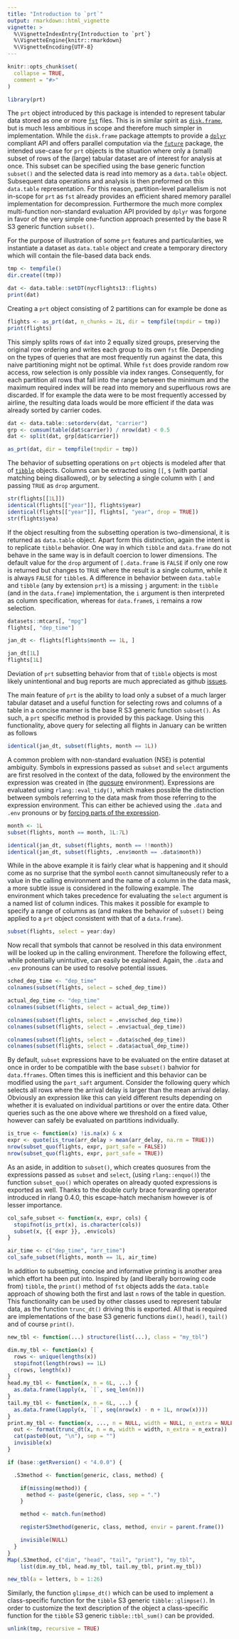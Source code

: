 ```yaml
---
title: "Introduction to `prt`"
output: rmarkdown::html_vignette
vignette: >
  %\VignetteIndexEntry{Introduction to `prt`}
  %\VignetteEngine{knitr::rmarkdown}
  %\VignetteEncoding{UTF-8}
---
```


```r

knitr::opts_chunk$set(
  collapse = TRUE,
  comment = "#>"
)

library(prt)
```

The `prt` object introduced by this package is intended to represent tabular data stored as one or more [`fst`](https://www.fstpackage.org) files. This is in similar spirit as [`disk.frame`](https://diskframe.com), but is much less ambitious in scope and therefore much simpler in implementation. While the `disk.frame` package attempts to provide a [`dplyr`](https://dplyr.tidyverse.org) compliant API and offers parallel computation via the [`future`](https://cran.r-project.org/package=future) package, the intended use-case for `prt` objects is the situation where only a (small) subset of rows of the (large) tabular dataset are of interest for analysis at once. This subset can be specified using the base generic function `subset()` and the selected data is read into memory as a `data.table` object. Subsequent data operations and analysis is then preformed on this `data.table` representation. For this reason, partition-level parallelism is not in-scope for `prt` as `fst` already provides an efficient shared memory parallel implementation for decompression. Furthermore the much more complex multi-function non-standard evaluation API provided by `dplyr` was forgone in favor of the very simple one-function approach presented by the base R S3 generic function `subset()`.

For the purpose of illustration of some `prt` features and particularities, we instantiate a dataset as `data.table` object and create a temporary directory which will contain the file-based data back ends.

```r
tmp <- tempfile()
dir.create((tmp))

dat <- data.table::setDT(nycflights13::flights)
print(dat)
```

Creating a `prt` object consisting of 2 partitions can for example be done as

```r
flights <- as_prt(dat, n_chunks = 2L, dir = tempfile(tmpdir = tmp))
print(flights)
```

This simply splits rows of `dat` into 2 equally sized groups, preserving the original row ordering and writes each group to its own `fst` file. Depending on the types of queries that are most frequently run against the data, this naive partitioning might not be optimal. While `fst` does provide random row access, row selection is only possible via index ranges. Consequently, for each partition all rows that fall into the range between the minimum and the maximum required index will be read into memory and superfluous rows are discarded. If for example the data were to be most frequently accessed by airline, the resulting data loads would be more efficient if the data was already sorted by carrier codes.

```r
dat <- data.table::setorderv(dat, "carrier")
grp <- cumsum(table(dat$carrier)) / nrow(dat) < 0.5
dat <- split(dat, grp[dat$carrier])

as_prt(dat, dir = tempfile(tmpdir = tmp))
```

The behavior of subsetting operations on `prt` objects is modeled after that of [`tibble`](https://tibble.tidyverse.org) objects. Columns can be extracted using `[[`, `$` (with partial matching being disallowed), or by selecting a single column with `[` and passing `TRUE` as `drop` argument.

```r
str(flights[[1L]])
identical(flights[["year"]], flights$year)
identical(flights[["year"]], flights[, "year", drop = TRUE])
str(flights$yea)
```

If the object resulting from the subsetting operation is two-dimensional, it is returned as `data.table` object. Apart form this distinction, again the intent is to replicate `tibble` behavior. One way in which `tibble` and `data.frame` do not behave in the same way is in default coercion to lower dimensions. The default value for the `drop` argument of `[.data.frame` is `FALSE` if only one row is returned but changes to `TRUE` where the result is a single column, while it is always `FALSE` for `tibble`s. A difference in behavior between `data.table` and `tibble` (any by extension `prt`) is a missing `j` argument: in the `tibble` (and in the `data.frame`) implementation, the `i` argument is then interpreted as column specification, whereas for `data.frame`s, `i` remains a row selection.

```r
datasets::mtcars[, "mpg"]
flights[, "dep_time"]

jan_dt <- flights[flights$month == 1L, ]

jan_dt[1L]
flights[1L]
```

Deviation of `prt` subsetting behavior from that of `tibble` objects is most likely unintentional and bug reports are much appreciated as github [issues](https://github.com/nbenn/prt/issues/new).

The main feature of `prt` is the ability to load only a subset of a much larger tabular dataset and a useful function for selecting rows and columns of a table in a concise manner is the base R S3 generic function `subset()`. As such, a `prt` specific method is provided by this package. Using this functionality, above query for selecting all flights in January can be written as follows

```r
identical(jan_dt, subset(flights, month == 1L))
```

A common problem with non-standard evaluation (NSE) is potential ambiguity. Symbols in expressions passed as `subset` and `select` arguments are first resolved in the context of the data, followed by the environment the expression was created in (the [quosure](https://rlang.r-lib.org/reference/nse-defuse.html) environment). Expressions are evaluated using `rlang::eval_tidy()`, which makes possible the distinction between symbols referring to the data mask from those referring to the expression environment. This can either be achieved using the `.data` and `.env` pronouns or by [forcing parts of the expression](https://rlang.r-lib.org/reference/nse-force.html).

```r
month <- 1L
subset(flights, month == month, 1L:7L)

identical(jan_dt, subset(flights, month == !!month))
identical(jan_dt, subset(flights, .env$month == .data$month))
```

While in the above example it is fairly clear what is happening and it should come as no surprise that the symbol `month` cannot simultaneously refer to a value in the calling environment and the name of a column in the data mask, a more subtle issue is considered in the following example. The environment which takes precedence for evaluating the `select` argument is a named list of column indices. This makes it possible for example to specify a range of columns as (and makes the behavior of `subset()` being applied to a `prt` object consistent with that of a `data.frame`).

```r
subset(flights, select = year:day)
```

Now recall that symbols that cannot be resolved in this data environment will be looked up in the calling environment. Therefore the following effect, while potentially unintuitive, can easily be explained. Again, the `.data` and `.env` pronouns can be used to resolve potential issues.

```r
sched_dep_time <- "dep_time"
colnames(subset(flights, select = sched_dep_time))

actual_dep_time <- "dep_time"
colnames(subset(flights, select = actual_dep_time))

colnames(subset(flights, select = .env$sched_dep_time))
colnames(subset(flights, select = .env$actual_dep_time))

colnames(subset(flights, select = .data$sched_dep_time))
colnames(subset(flights, select = .data$actual_dep_time))
```

By default, `subset` expressions have to be evaluated on the entire dataset at once in order to be compatible with the base `subset()` bahvior for `data.fframes`. Often times this is inefficient and this behavior can be modified using the `part_saft` argument. Consider the following query which selects all rows where the arrival delay is larger than the mean arrival delay. Obviously an expression like this can yield different results depending on whether it is evaluated on individual partitions or over the entire data. Other queries such as the one above where we threshold on a fixed value, however can safely be evaluated on partitions individually.

```r
is_true <- function(x) !is.na(x) & x
expr <- quote(is_true(arr_delay > mean(arr_delay, na.rm = TRUE)))
nrow(subset_quo(flights, expr, part_safe = FALSE))
nrow(subset_quo(flights, expr, part_safe = TRUE))
```

As an aside, in addition to `subset()`, which creates quosures from the expressions passed as `subset` and `select`, (using `rlang::enquo()`) the function `subset_quo()` which operates on already quoted expressions is exported as well. Thanks to the double curly brace forwarding operator introduced in rlang 0.4.0, this escape-hatch mechanism however is of lesser importance.

```r
col_safe_subset <- function(x, expr, cols) {
  stopifnot(is_prt(x), is.character(cols))
  subset(x, {{ expr }}, .env$cols)
}

air_time <- c("dep_time", "arr_time")
col_safe_subset(flights, month == 1L, air_time)
```

In addition to subsetting, concise and informative printing is another area which effort ha been put into. Inspired by (and liberally borrowing code from) `tibble`, the `print()` method of `fst` objects adds the `data.table` approach of showing both the first and last `n` rows of the table in question. This functionality can be used by other classes used to represent tabular data, as the function `trunc_dt()` driving this is exported. All that is required are implementations of the base S3 generic functions `dim()`, `head()`, `tail()` and of course `print()`.

```r
new_tbl <- function(...) structure(list(...), class = "my_tbl")

dim.my_tbl <- function(x) {
  rows <- unique(lengths(x))
  stopifnot(length(rows) == 1L)
  c(rows, length(x))
}
head.my_tbl <- function(x, n = 6L, ...) {
  as.data.frame(lapply(x, `[`, seq_len(n)))
}
tail.my_tbl <- function(x, n = 6L, ...) {
  as.data.frame(lapply(x, `[`, seq(nrow(x) - n + 1L, nrow(x))))
}
print.my_tbl <- function(x, ..., n = NULL, width = NULL, n_extra = NULL) {
  out <- format(trunc_dt(x, n = n, width = width, n_extra = n_extra))
  cat(paste0(out, "\n"), sep = "")
  invisible(x)
}
```

```r
if (base::getRversion() < "4.0.0") {

  .S3method <- function(generic, class, method) {

    if(missing(method)) {
      method <- paste(generic, class, sep = ".")
    }

    method <- match.fun(method)

    registerS3method(generic, class, method, envir = parent.frame())

    invisible(NULL)
  }
}
Map(.S3method, c("dim", "head", "tail", "print"), "my_tbl",
    list(dim.my_tbl, head.my_tbl, tail.my_tbl, print.my_tbl))
```

```r
new_tbl(a = letters, b = 1:26)
```

Similarly, the function `glimpse_dt()` which can be used to implement a class-specific function for the `tibble` S3 generic `tibble::glimpse()`. In order to customize the text description of the object a class-specific function for the `tibble` S3 generic `tibble::tbl_sum()` can be provided.

```r
unlink(tmp, recursive = TRUE)
```
